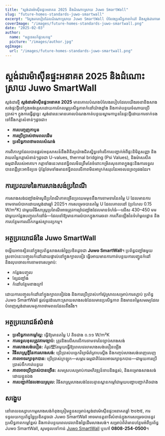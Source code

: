 ```yaml
---
title: "ស្តង់ដារម៉ាស៊ីនផ្ទះអនាគត 2025 និងដំណោះស្រាយ Juwo SmartWall"
slug: "future-homes-standards-juwo-smartwall"
excerpt: "ស្វែងរករបៀបដែលដំណោះស្រាយ Juwo SmartWall បំលែងប្រសិទ្ធភាពកំដៅ និងស្តង់ដារការសាងសង់សម្រាប់ផ្ទះអនាគត។"
coverImage: "/images/future-homes-standards-juwo-smartwall.png"
date: "2025-02-03"
author:
  name: "មគ្គុទេសក៍ផ្ទះសកម្ម"
  picture: "/images/author.jpg"
ogImage:
  url: "/images/future-homes-standards-juwo-smartwall.png"
---
```


# ស្តង់ដារម៉ាស៊ីនផ្ទះអនាគត 2025 និងដំណោះស្រាយ Juwo SmartWall

ស្តង់ដារថ្មី **ស្តង់ដារម៉ាស៊ីនផ្ទះអនាគត 2025** មានគោលបំណងបំលែងរបៀបដែលយើងរចនានិងសាងសង់ផ្ទះថ្មីនៅក្នុងអង់គ្លេសដោយការកែលម្អប្រសិទ្ធភាពកំដៅយ៉ាងខ្លាំង និងកាត់បន្ថយចំណាយប្រើប្រាស់។ ក្នុងការធ្វើដូច្នេះ ស្តង់ដារនេះមានគោលបំណងកាត់បន្ថយស្នាមកាបូននៃផ្ទះថ្មីដោយការទាក់ទងទៅនឹងកត្តាសំខាន់ៗដូចជា៖

- **ការបញ្ចេញកាបូន**
- **ការប្រើប្រាស់ថាមពលដើម**
- **ប្រសិទ្ធភាពថាមពលសំណង់**

ការពិភាក្សាដែលបានផ្តល់អនុសាសន៍នឹងពិនិត្យយ៉ាងជិតស្និទ្ធទៅលើការបញ្ជាក់អំពីផ្ទះនិមិត្តសញ្ញា និងវាយតម្លៃកត្តាសំខាន់ៗដូចជា U-values, thermal bridging (Psi Values), និងម៉ាសសីតធម្មជាតិរបស់អាគារ។ កត្តាទាំងនេះមានឥទ្ធិពលមិនត្រឹមតែចំពោះកម្រិតសុខភាពក្នុងផ្ទះនិងការទទួលបានពន្លឺព្រះអាទិត្យទេ ប៉ុន្តែថែមទាំងមានឥទ្ធិពលលើភាពមិនអាក្រក់សរុបនៃអចលនទ្រព្យផងដែរ។

## ការប្រឈមនៃការសាងសង់ប្រពៃណី

ការសាងសង់ជញ្ជាំងម៉ាសូនីប្រពៃណីភាគច្រើនប្រឈមមុខនឹងការទាមទារនៃតម្លៃ U ដែលមានការទាមទារលំបាកដោយស្តង់ដារឆ្នាំ 2025។ ការសម្រេចបានតម្លៃ U ដែលគោលដៅ (ប្រហែល 0.15 W/m²K) ជាមួយវិធីសាស្ត្រប្រពៃណីអាចត្រូវការព្រំជញ្ជាំងដែលមានទំហំធំ—លើស 430–450 មមជាមួយកន្លែងបញ្ចូលកំដៅធំ—ដែលនាំឱ្យមានការលំបាកក្នុងការរចនា ការកើនឡើងនៃទំហំមូលដ្ឋាន និងការបន្ថែមការលើកកម្ពស់ស្ថាបត្យកម្ម។

## អត្ថប្រយោជន៍នៃ Juwo SmartWall

ចម្លើយអាចស្ថិតនៅក្នុងប្រព័ន្ធសាងសង់ច្នៃប្រឌិតដូចជា **Juwo SmartWall**។ ប្រព័ន្ធជញ្ជាំងមួយស្រទាប់នេះបញ្ចូលកំដៅដោយផ្ទាល់នៅក្នុងក្បាលខៀវ ធ្វើអោយមានការកាត់បន្ថយការបញ្ជូនកំដៅ និងលុបចោលការទាមទារសម្រាប់:

- កន្លែងបញ្ចូល
- ខ្សែជញ្ជាំង
- កំដៅបន្ថែមខាងក្រៅ

ដោយការបញ្ចូលកំដៅនៅក្នុងក្បាលខៀវឯង និងការប្រើប្រាស់កៅស៊ូស្រាលសម្រាប់ការតភ្ជាប់ ប្រព័ន្ធ Juwo SmartWall ផ្តល់នូវដំណោះស្រាយសាងសង់ដែលមានប្រសិទ្ធភាព និងមានតម្លៃសមរម្យដែលបំពេញស្តង់ដារសមត្ថភាពថាមពលដែលតឹងរឹង។

## អត្ថប្រយោជន៍សំខាន់

- **ប្រសិទ្ធភាពកម្តៅល្អ:** ធ្វើឱ្យមានតម្លៃ U តិចជាង ០.១១ W/m²K
- **ការទទួលខុសត្រូវតាមច្បាប់:** ត្រូវនិងលើសលើការទាមទារនៃច្បាប់សាងសង់
- **ការសាងសង់លឿន:** គំរូជ壁តែមួយធ្វើឱ្យពេលវេលាសាងសង់លឿនឡើង
- **វិធីសាស្ត្រថ្មីនៃការសាងសង់:** ប្រើប្រាស់បច្ចេកវិទ្យាម័រ៉ាត្រាបស្តើង និងកញ្ចប់សាងសង់ពេញលេញ
- **ភាពអាចរក្សាទុកបាន:** ប្រើប្រាស់ក្រឡុក—សម្ភារៈធម្មជាតិដែលអាចរក្សាទុកបាន—ជាមួយការប្រើប្រាស់ទឹកកាត់បន្ថយ
- **ភាពអាចប្រើប្រាស់បានច្រើន:** សមស្របសម្រាប់ការអភិវឌ្ឍន៍ទាបនិងខ្ពស់, និងគម្រោងសាងសង់ដោយខ្លួនឯង
- **ការបញ្ជាក់ដែលងាយស្រួល:** វិធីសាស្ត្រសាងសង់ដែលគ្មានស្ពានកម្តៅជាមួយបញ្ហាបញ្ជាក់តិចជាង

## សង្ខេប

នៅពេលឧស្សាហកម្មសាងសង់កំពុងត្រៀមខ្លួនសម្រាប់ស្តង់ដារម៉ាស៊ីនផ្ទះអនាគតឆ្នាំ ២០២៥, ការទទួលយកប្រព័ន្ធច្នៃប្រឌិតដូចជា Juwo SmartWall អាចមានតួនាទីសំខាន់ក្នុងការសម្រេចបាននូវប្រសិទ្ធភាពកម្តៅខ្ពស់ និងកាត់បន្ថយពេលវេលានិងថ្លៃដើមសាងសង់។ សម្រាប់ព័ត៌មានបន្ថែមអំពីប្រព័ន្ធ Juwo SmartWall, សូមចូលទៅកាន់ [Juwo SmartWall](http://www.Juwo-SmartWall.co.uk) ឬហៅ **0808-254-0500**។